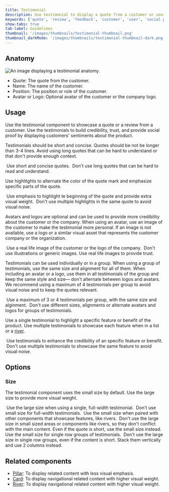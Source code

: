 ```yaml
---
title: Testimonial
description: Use testimonial to display a quote from a customer or user.
keywords: ['quote', 'review', 'feedback', 'customer', 'user', 'social proof']
show-tabs: true
tab-label: Guidelines
thumbnail: '/images/thumbnails/testimonial-thumbnail.png'
thumbnail_darkMode: '/images/thumbnails/testimonial-thumbnail-dark.png'
---
```


## Anatomy

![An image displaying a testimonial anatomy.](https://github.com/primer/brand/assets/912236/5072db4b-446f-4091-be35-48cc020d51ba)

- Quote: The quote from the customer.
- Name: The name of the customer.
- Position: The position or role of the customer.
- Avatar or Logo: Optional avatar of the customer or the company logo.

## Usage

Use the testimonial component to showcase a quote or a review from a customer. Use the testimonials to build credibility, trust, and provide social proof by displaying customers' sentiments about the product.

Testimonials should be short and concise. Quotes should be not be longer than 3-4 lines. Avoid using long quotes that can be hard to understand or that don't provide enough context.

<DoDontContainer>
  <Do>
    <img src="https://github.com/primer/brand/assets/912236/ca8b16f9-ada6-49b7-a627-db039f5bd3d9" alt="" />
    <Caption>Use short and concise quotes.</Caption>
  </Do>
  <Dont>
    <img src="https://github.com/primer/brand/assets/912236/bb0ae79c-244f-4cdb-83e2-655bd99ee67e" alt="" />
    <Caption>Don't use long quotes that can be hard to read and understand.</Caption>
  </Dont>
</DoDontContainer>

Use highlitghts to alternate the color of the quote mark and emphasize specific parts of the quote.

<DoDontContainer>
  <Do>
    <img src="https://github.com/primer/brand/assets/912236/0f81c397-c992-41be-8242-4d8500744213" alt="" />
    <Caption>Use emphasis to highlight te beginning of the quote and provide extra visual weight.</Caption>
  </Do>
  <Dont>
    <img src="https://github.com/primer/brand/assets/912236/107d6fc4-7010-4a7c-859b-6a15b2ad6cc8" alt="" />
    <Caption>Don't use multiple highlights in the same quote to avoid visual noise.</Caption>
  </Dont>
</DoDontContainer>

Avatars and logos are optional and can be used to provide more credibility about the customer or the company. When using an avatar, use an image of the customer to make the testimonial more personal. If an image is not available, use a logo or a similar visual asset that represents the customer company or the organization.

<DoDontContainer>
  <Do>
    <img src="https://github.com/primer/brand/assets/912236/ed537938-cc59-4d02-9285-878ea03c6f5f" alt="" />
    <Caption>Use a real life image of the customer or the logo of the company.</Caption>
  </Do>
  <Dont>
    <img src="https://github.com/primer/brand/assets/912236/6320c943-64e7-4ed3-b337-3734372dcf16" alt="" />
    <Caption>Don't use illustrations or generic images. Use real life images to provide trust.</Caption>
  </Dont>
</DoDontContainer>

Testimonials can be used individually or in a group. When using a group of testimonials, use the same size and alignment for all of them. When including an avatar or a logo, use them in all testimonials of the group and keep the same style and size— don't alternate between logos and avatars. We recommend using a maximum of 4 testimonials per group to avoid visual noise and to keep the quotes relevant.

<DoDontContainer stacked>
  <Do>
    <img src="https://github.com/primer/brand/assets/912236/fc8eb38a-c765-4730-8c27-98d460d2c03e" alt="" />
    <Caption>Use a maximum of 3 or 4 testimonials per group, with the same size and alginment.</Caption>
  </Do>
  <Dont>
    <img src="https://github.com/primer/brand/assets/912236/b8b84d81-e71e-4d44-87c7-d227222f2bc7" alt="" />
    <Caption>Don't use different sizes, alignments or alternate avatars and logos for groups of testimonials.</Caption>
  </Dont>
</DoDontContainer>

Use a single testimonial to highlight a specific feature or benefit of the product. Use multiple testimonials to showcase each feature when in a list or a [river](/components/River).

<DoDontContainer>
  <Do>
    <img src="https://github.com/primer/brand/assets/912236/e6e233fd-46e1-4d7f-8b07-39bb9169d8d8" alt="" />
    <Caption>Use testimonials to enhance the credibility of an specific feature or benefit.</Caption>
  </Do>
  <Dont>
    <img src="https://github.com/primer/brand/assets/912236/841d578b-e353-4dee-acbb-5c8bc3e7c356" alt="" />
    <Caption>Don't use multiple testimonials to showcase the same feature to avoid visual noise.</Caption>
  </Dont>
</DoDontContainer>

## Options

### Size

The testimonial component uses the small size by default. Use the large size to provide more visual weight.

<DoDontContainer>
  <Do>
    <img src="https://github.com/primer/brand/assets/912236/3eae1c3c-9a8d-4452-8f3a-a973fa103bd3" alt="" />
    <Caption>Use the large size when using a single, full-width testimonial.</Caption>
  </Do>
  <Dont>
    <img src="https://github.com/primer/brand/assets/912236/163324a6-0276-4aa9-94f0-e38d4aea8a3e" alt="" />
    <Caption>Don't use small size for full-width testimonials.</Caption>
  </Dont>
</DoDontContainer>

<DoDontContainer>
  <Do>
    <img src="https://github.com/primer/brand/assets/912236/58036813-77a1-4af6-a2dc-d2ce05ac085d" alt="" />
    <Caption>Use the small size when paired with other components that showcase features, like rivers.</Caption>
  </Do>
  <Dont>
    <img src="https://github.com/primer/brand/assets/912236/626bae6a-4bdb-42cb-8b82-2f6615f83283" alt="" />
    <Caption>
      Don't use the large size in small sized areas or components like rivers, so they don't conflict with the main
      content. Even if the quote is short, use the small size instead.
    </Caption>
  </Dont>
</DoDontContainer>

<DoDontContainer stacked>
  <Do>
    <img src="https://github.com/primer/brand/assets/912236/5ac744e5-045c-4acc-8dee-38ebc740a8e4" alt="" />
    <Caption>Use the small size for single row groups of testimonials.</Caption>
  </Do>
  <Dont>
    <img src="https://github.com/primer/brand/assets/912236/ef1e9bdb-2ab8-457f-b54b-ae224c9119c1" alt="" />
    <Caption>
      Don't use the large size in single row groups, even if the content is short. Stack them vertically and use 2
      columns instead.
    </Caption>
  </Dont>
</DoDontContainer>

## Related components

- [Pillar](/components/Pillar): To display related content with less visual emphasis.
- [Card](/components/Card): To display navigational related content with higher visual weight.
- [River](/components/River): To display navigational related content with higher visual weight.

